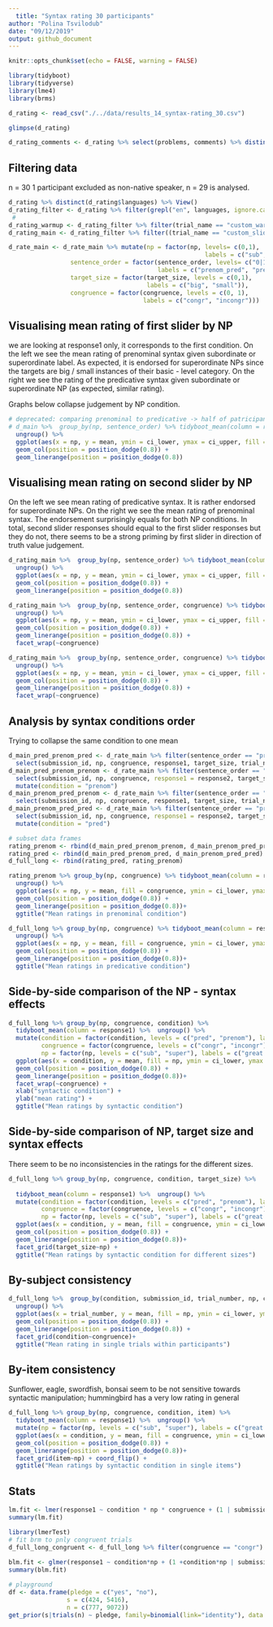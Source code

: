 ```yaml
--- 
  title: "Syntax rating 30 participants"
author: "Polina Tsvilodub"
date: "09/12/2019"
output: github_document
---
```

```r
knitr::opts_chunk$set(echo = FALSE, warning = FALSE)

```

``` r
library(tidyboot)
library(tidyverse)
library(lme4)
library(brms)
```

``` r
d_rating <- read_csv("./../data/results_14_syntax-rating_30.csv")

glimpse(d_rating)

d_rating_comments <- d_rating %>% select(problems, comments) %>% distinct() %>% View()

```
## Filtering data
n = 30
1 participant excluded as non-native speaker, n = 29 is analysed.  
``` r
d_rating %>% distinct(d_rating$languages) %>% View()
d_rating_filter <- d_rating %>% filter(grepl("en", languages, ignore.case = T))
 # 
d_rating_warmup <- d_rating_filter %>% filter(trial_name == "custom_warmup")
d_rating_main <- d_rating_filter %>% filter((trial_name == "custom_slider1") | (trial_name == "custom_slider2"))
```

```r
d_rate_main <- d_rate_main %>% mutate(np = factor(np, levels= c(0,1), 
                                                      labels = c("sub", "super")), 
                 sentence_order = factor(sentence_order, levels= c("0|1", "1|0"),
                                         labels = c("prenom_pred", "pred_prenom")),
                 target_size = factor(target_size, levels = c(0,1), 
                                      labels = c("big", "small")),
                 congruence = factor(congruence, levels = c(0, 1), 
                                     labels = c("congr", "incongr")))
```
## Visualising mean rating of first slider by NP 
we are looking at response1 only, it corresponds to the first condition. 
On the left we see the mean rating of prenominal syntax given subordinate or superordinate label. As expected, it is endorsed for superordinate NPs since the targets are big / small instances of their basic - level category. 
On the right we see the rating of the predicative syntax given subordinate or superordinate NP (as expected, similar rating).

Graphs below collapse judgement by NP condition.
``` r
# deprecated: comparing prenominal to predicative -> half of patricipants to other half 
# d_main %>%  group_by(np, sentence_order) %>% tidyboot_mean(column = response1) %>% 
  ungroup() %>%
  ggplot(aes(x = np, y = mean, ymin = ci_lower, ymax = ci_upper, fill = sentence_order)) +
  geom_col(position = position_dodge(0.8)) +
  geom_linerange(position = position_dodge(0.8))
```
## Visualising mean rating on second slider by NP
On the left we see mean rating of predicative syntax. It is rather endorsed for superordinate NPs.
On the right we see the mean rating of prenominal syntax. The endorsement surprisingly equals for both NP conditions.
In total, second slider responses should equal to the first slider responses but they do not, there seems to be a strong priming by first slider in direction of truth value judgement.  
``` r
d_rating_main %>%  group_by(np, sentence_order) %>% tidyboot_mean(column = response2) %>% 
  ungroup() %>%
  ggplot(aes(x = np, y = mean, ymin = ci_lower, ymax = ci_upper, fill = sentence_order)) +
  geom_col(position = position_dodge(0.8)) +
  geom_linerange(position = position_dodge(0.8))
```

``` r
d_rating_main %>%  group_by(np, sentence_order, congruence) %>% tidyboot_mean(column = response1) %>% 
  ungroup() %>%
  ggplot(aes(x = np, y = mean, ymin = ci_lower, ymax = ci_upper, fill = sentence_order))+
  geom_col(position = position_dodge(0.8)) +
  geom_linerange(position = position_dodge(0.8)) +
  facet_wrap(~congruence)
```

``` r
d_rating_main %>%  group_by(np, sentence_order, congruence) %>% tidyboot_mean(column = response2) %>% 
  ungroup() %>%
  ggplot(aes(x = np, y = mean, ymin = ci_lower, ymax = ci_upper, fill = sentence_order))+
  geom_col(position = position_dodge(0.8)) +
  geom_linerange(position = position_dodge(0.8)) +
  facet_wrap(~congruence)
```
## Analysis by syntax conditions order
Trying to collapse the same condition to one mean 
``` r
d_main_pred_prenom_pred <- d_rate_main %>% filter(sentence_order == "pred_prenom")  %>%
  select(submission_id, np, congruence, response1, target_size, trial_number, item) %>% mutate(condition = "pred")
d_main_pred_prenom_prenom <- d_rate_main %>% filter(sentence_order == "pred_prenom") %>%
  select(submission_id, np, congruence, response1 = response2, target_size, trial_number, item) %>% 
  mutate(condition = "prenom")
d_main_prenom_pred_prenom <- d_rate_main %>% filter(sentence_order == "prenom_pred") %>%
  select(submission_id, np, congruence, response1, target_size, trial_number, item) %>% mutate(condition = "prenom")
d_main_prenom_pred_pred <- d_rate_main %>% filter(sentence_order == "prenom_pred") %>%
  select(submission_id, np, congruence, response1 = response2, target_size, trial_number, item) %>% 
  mutate(condition = "pred")

# subset data frames
rating_prenom <- rbind(d_main_pred_prenom_prenom, d_main_prenom_pred_prenom)
rating_pred <- rbind(d_main_pred_prenom_pred, d_main_prenom_pred_pred)
d_full_long <- rbind(rating_pred, rating_prenom)

rating_prenom %>% group_by(np, congruence) %>% tidyboot_mean(column = response1) %>%
  ungroup() %>%
  ggplot(aes(x = np, y = mean, fill = congruence, ymin = ci_lower, ymax = ci_upper)) +
  geom_col(position = position_dodge(0.8)) +
  geom_linerange(position = position_dodge(0.8))+ 
  ggtitle("Mean ratings in prenominal condition")

d_full_long %>% group_by(np, congruence) %>% tidyboot_mean(column = response1) %>%
  ungroup() %>%
  ggplot(aes(x = np, y = mean, fill = congruence, ymin = ci_lower, ymax = ci_upper)) +
  geom_col(position = position_dodge(0.8)) +
  geom_linerange(position = position_dodge(0.8))+ 
  ggtitle("Mean ratings in predicative condition")
```


## Side-by-side comparison of the NP - syntax effects
```r
d_full_long %>% group_by(np, congruence, condition) %>% 
  tidyboot_mean(column = response1) %>%  ungroup() %>%
  mutate(condition = factor(condition, levels = c("pred", "prenom"), labels = c("That NP is big", "That's a big NP")),
         congruence = factor(congruence, levels = c("congr", "incongr"), labels = c("big great dane", "small great dane")),
         np = factor(np, levels = c("sub", "super"), labels = c("great dane", "dog"))) %>% 
  ggplot(aes(x = condition, y = mean, fill = np, ymin = ci_lower, ymax = ci_upper)) +
  geom_col(position = position_dodge(0.8)) +
  geom_linerange(position = position_dodge(0.8))+ 
  facet_wrap(~congruence) +
  xlab("syntactic condition") + 
  ylab("mean rating") +
  ggtitle("Mean ratings by syntactic condition")
```

## Side-by-side comparison of NP, target size and syntax effects
There seem to be no inconsistencies in the ratings for the different sizes. 
```r
d_full_long %>% group_by(np, congruence, condition, target_size) %>% 
  
  tidyboot_mean(column = response1) %>%  ungroup() %>%
  mutate(condition = factor(condition, levels = c("pred", "prenom"), labels = c("That NP is big", "That's a big NP")),
         congruence = factor(congruence, levels = c("congr", "incongr"), labels = c("big great dane", "small great dane")),
         np = factor(np, levels = c("sub", "super"), labels = c("great dane", "dog"))) %>% 
  ggplot(aes(x = condition, y = mean, fill = congruence, ymin = ci_lower, ymax = ci_upper)) +
  geom_col(position = position_dodge(0.8)) +
  geom_linerange(position = position_dodge(0.8))+ 
  facet_grid(target_size~np) +
  ggtitle("Mean ratings by syntactic condition for different sizes")
```
## By-subject consistency 
``` r
d_full_long %>%  group_by(condition, submission_id, trial_number, np, congruence) %>% tidyboot_mean(column = response1) %>% 
  ungroup() %>%
  ggplot(aes(x = trial_number, y = mean, fill = np, ymin = ci_lower, ymax = ci_upper))+
  geom_col(position = position_dodge(0.8)) +
  geom_linerange(position = position_dodge(0.8)) +
  facet_grid(condition~congruence)+
  ggtitle("Mean rating in single trials within participants")

```

## By-item consistency

Sunflower, eagle, swordfish, bonsai seem to be not sensitive towards syntactic manipulation; hummingbird has a very low rating in general

``` r
d_full_long %>% group_by(np, congruence, condition, item) %>% 
  tidyboot_mean(column = response1) %>%  ungroup() %>%
  mutate(np = factor(np, levels = c("sub", "super"), labels = c("great dane", "dog"))) %>% 
  ggplot(aes(x = condition, y = mean, fill = congruence, ymin = ci_lower, ymax = ci_upper)) +
  geom_col(position = position_dodge(0.8)) +
  geom_linerange(position = position_dodge(0.8))+ 
  facet_grid(item~np) + coord_flip() +
  ggtitle("Mean ratings by syntactic condition in single items")

```
## Stats 
``` r
lm.fit <- lmer(response1 ~ condition * np * congruence + (1 | submission_id) + (1 | item), data = d_full_long)
summary(lm.fit)
```

``` r
library(lmerTest)
# fit brm to pnly congruent trials 
d_full_long_congruent <- d_full_long %>% filter(congruence == "congr") %>% mutate(condition = ifelse(condition == "pred", -1, 1),
                                                                                  np = ifelse(np == "super", -1, 1))
blm.fit <- glmer(response1 ~ condition*np + (1 +condition*np | submission_id) + (1 + condition*np|item), data = d_full_long_congruent, REML = F )
summary(blm.fit)
```

``` r
# playground
df <- data.frame(pledge = c("yes", "no"),
                s = c(424, 5416),
                n = c(777, 9072))
get_prior(s|trials(n) ~ pledge, family=binomial(link="identity"), data = df)
```